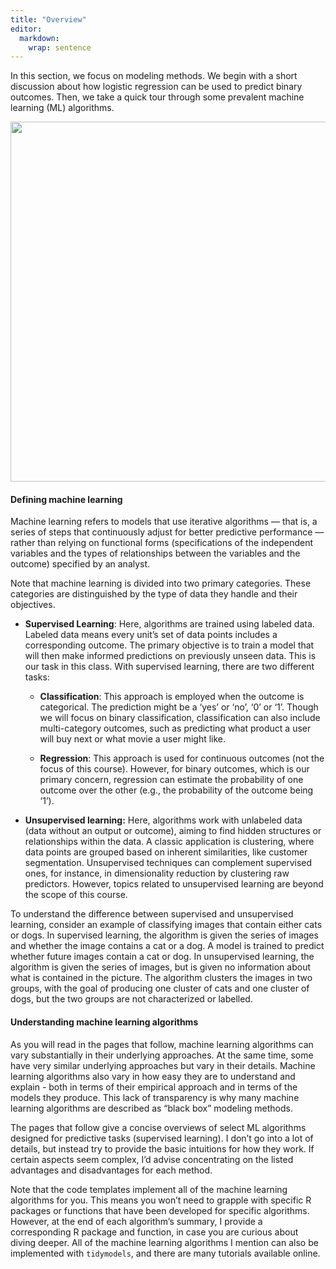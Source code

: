 ```yaml
---
title: "Overview"
editor: 
  markdown:
    wrap: sentence
---
```


In this section, we focus on modeling methods.
We begin with a short discussion about how logistic regression can be used to predict binary outcomes.
Then, we take a quick tour through some prevalent machine learning (ML) algorithms.

![](images/ML.jpg){fig-align="left" width="6in"}

#### Defining machine learning

Machine learning refers to models that use iterative algorithms --- that is, a series of steps that continuously adjust for better predictive performance --- rather than relying on functional forms (specifications of the independent variables and the types of relationships between the variables and the outcome) specified by an analyst.

Note that machine learning is divided into two primary categories.
These categories are distinguished by the type of data they handle and their objectives.

-   **Supervised Learning**: Here, algorithms are trained using labeled data.
    Labeled data means every unit's set of data points includes a corresponding outcome.
    The primary objective is to train a model that will then make informed predictions on previously unseen data.
    This is our task in this class.
    With supervised learning, there are two different tasks:

    -   **Classification**: This approach is employed when the outcome is categorical.
        The prediction might be a 'yes' or 'no', '0' or '1'.
        Though we will focus on binary classification, classification can also include multi-category outcomes, such as predicting what product a user will buy next or what movie a user might like.

    -   **Regression**: This approach is used for continuous outcomes (not the focus of this course).
        However, for binary outcomes, which is our primary concern, regression can estimate the probability of one outcome over the other (e.g., the probability of the outcome being '1').

-   **Unsupervised learning:** Here, algorithms work with unlabeled data (data without an output or outcome), aiming to find hidden structures or relationships within the data.
    A classic application is clustering, where data points are grouped based on inherent similarities, like customer segmentation.
    Unsupervised techniques can complement supervised ones, for instance, in dimensionality reduction by clustering raw predictors.
    However, topics related to unsupervised learning are beyond the scope of this course.

To understand the difference between supervised and unsupervised learning, consider an example of classifying images that contain either cats or dogs.
In supervised learning, the algorithm is given the series of images and whether the image contains a cat or a dog.
A model is trained to predict whether future images contain a cat or dog.
In unsupervised learning, the algorithm is given the series of images, but is given no information about what is contained in the picture.
The algorithm clusters the images in two groups, with the goal of producing one cluster of cats and one cluster of dogs, but the two groups are not characterized or labelled.

#### Understanding machine learning algorithms

As you will read in the pages that follow, machine learning algorithms can vary substantially in their underlying approaches.
At the same time, some have very similar underlying approaches but vary in their details.
Machine learning algorithms also vary in how easy they are to understand and explain - both in terms of their empirical approach and in terms of the models they produce.
This lack of transparency is why many machine learning algorithms are described as "black box" modeling methods.

The pages that follow give a concise overviews of select ML algorithms designed for predictive tasks (supervised learning).
I don't go into a lot of details, but instead try to provide the basic intuitions for how they work.
If certain aspects seem complex, I'd advise concentrating on the listed advantages and disadvantages for each method.

Note that the code templates implement all of the machine learning algorithms for you.
This means you won't need to grapple with specific R packages or functions that have been developed for specific algorithms.
However, at the end of each algorithm's summary, I provide a corresponding R package and function, in case you are curious about diving deeper.
All of the machine learning algorithms I mention can also be implemented with `tidymodels`, and there are many tutorials available online.
